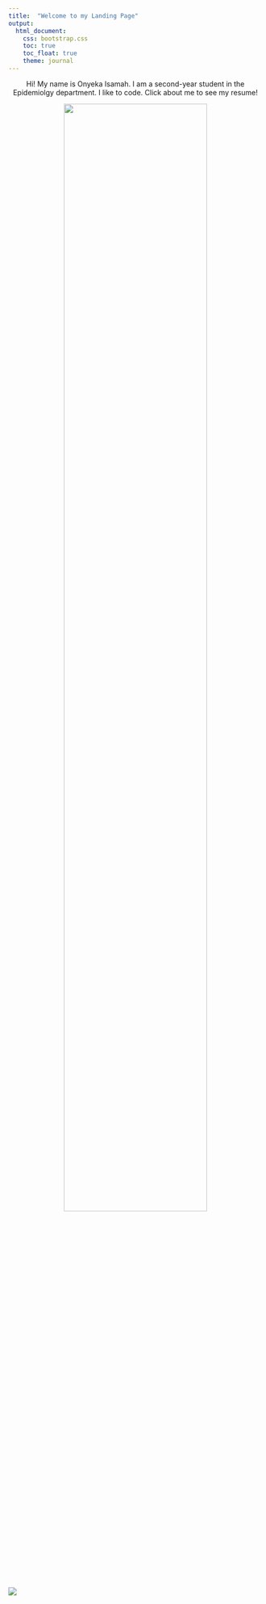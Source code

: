 ```yaml
---
title:  "Welcome to my Landing Page" 
output: 
  html_document:
    css: bootstrap.css
    toc: true
    toc_float: true
    theme: journal
---
```


<center>
Hi! My name is Onyeka Isamah. I am a second-year student in the Epidemiolgy department. I like to code. Click about me to see my resume!

<img src = "headshot.jpeg" style = "width:75%">
</center>

<img src = "Midterm project.pdf">